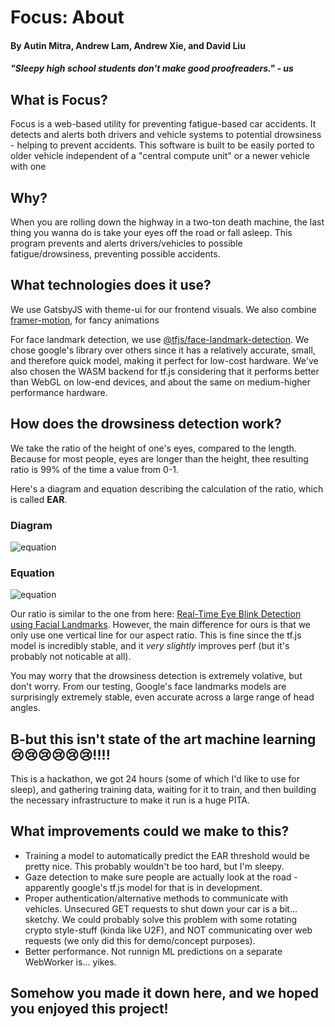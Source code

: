 
# Focus: About
#### By Autin Mitra, Andrew Lam, Andrew Xie, and David Liu
##### "Sleepy high school students don't make good proofreaders." - us

## What is Focus?
Focus is a web-based utility for preventing fatigue-based car accidents. 
It detects and alerts both drivers and vehicle systems to potential drowsiness - helping to prevent accidents.
This software is built to be easily ported to older vehicle independent of a "central compute unit" or a newer vehicle with one

## Why?
When you are rolling down the highway in a two-ton death machine, the last thing you wanna do is take your eyes off the road or fall asleep.
This program prevents and alerts drivers/vehicles to possible fatigue/drowsiness, preventing possible accidents.

## What technologies does it use?
We use GatsbyJS with theme-ui for our frontend visuals. We also combine [framer-motion](https://www.framer.com/motion/), for fancy animations

For face landmark detection, we use [@tfjs/face-landmark-detection](https://github.com/tensorflow/tfjs-models/tree/master/face-landmarks-detection).
We chose google's library over others since it has a relatively accurate, small, and therefore quick model, making it perfect for low-cost hardware.
We've also chosen the WASM backend for tf.js considering that it performs better than WebGL on low-end devices, and about the same on medium-higher performance hardware.

## How does the drowsiness detection work?
We take the ratio of the height of one's eyes, compared to the length.
Because for most people, eyes are longer than the height, thee resulting ratio is 99% of the time a value from 0-1.

Here's a diagram and equation describing the calculation of the ratio, which is called **EAR**.

### Diagram
![equation](../images/eyes.png)

### Equation
![equation](../images/equation.png)

Our ratio is similar to the one from here: [Real-Time Eye Blink Detection using Facial Landmarks](https://www.semanticscholar.org/paper/Real-Time-Eye-Blink-Detection-using-Facial-Soukupov%C3%A1-%C4%8Cech/4fa1ba3531219ca8c39d8749160faf1a877f2ced).
However, the main difference for ours is that we only use one vertical line for our aspect ratio. This is fine since the tf.js model is incredibly stable, and it *very slightly* improves perf (but it's probably not noticable at all).

You may worry that the drowsiness detection is extremely volative, but don't worry. From our testing, Google's face landmarks models are surprisingly extremely stable, even accurate
across a large range of head angles. 


## B-but this isn't state of the art machine learning 😢😢😢😢😢😢!!!!
This is a hackathon, we got 24 hours (some of which I'd like to use for sleep), and gathering training data, waiting for it to train, and then building the necessary infrastructure to make it run is a huge PITA. 


## What improvements could we make to this?
- Training a model to automatically predict the EAR threshold would be pretty nice. This probably wouldn't be too hard, but I'm sleepy.
- Gaze detection to make sure people are actually look at the road - apparently google's tf.js model for that is in development.
- Proper authentication/alternative methods to communicate with vehicles. Unsecured GET requests to shut down your car is a bit... sketchy.
  We could probably solve this problem with some rotating crypto style-stuff (kinda like U2F), and NOT communicating over web requests (we only did this for demo/concept purposes).
- Better performance. Not runnign ML predictions on a separate WebWorker is... yikes.

## Somehow you made it down here, and we hoped you enjoyed this project!

